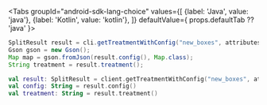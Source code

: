 
<p />

<Tabs
  groupId="android-sdk-lang-choice"
  values={[
    {label: 'Java', value: 'java'},
    {label: 'Kotlin', value: 'kotlin'},
  ]} defaultValue={ props.defaultTab ?? 'java' }>
  <TabItem value="java">

```java
SplitResult result = cli.getTreatmentWithConfig("new_boxes", attributes);
Gson gson = new Gson();
Map map = gson.fromJson(result.config(), Map.class);
String treatment = result.treatment();
```

  </TabItem>
  <TabItem value="kotlin">

```kotlin
val result: SplitResult = client.getTreatmentWithConfig("new_boxes", attributes)
val config: String = result.config()
val treatment: String = result.treatment()
```

  </TabItem>
</Tabs>